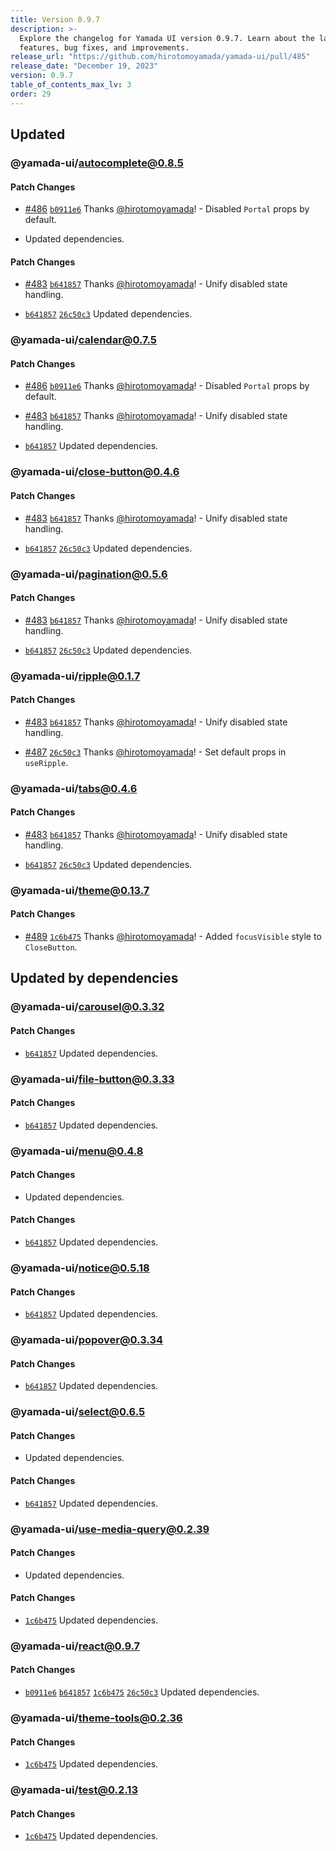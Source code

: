 ```yaml
---
title: Version 0.9.7
description: >-
  Explore the changelog for Yamada UI version 0.9.7. Learn about the latest
  features, bug fixes, and improvements.
release_url: "https://github.com/hirotomoyamada/yamada-ui/pull/485"
release_date: "December 19, 2023"
version: 0.9.7
table_of_contents_max_lv: 3
order: 29
---
```


## Updated

### @yamada-ui/autocomplete@0.8.5

#### Patch Changes

- [#486](https://github.com/hirotomoyamada/yamada-ui/pull/486) [`b0911e6`](https://github.com/hirotomoyamada/yamada-ui/commit/b0911e62cd082b906c54d3f06d959330445002c9) Thanks [@hirotomoyamada](https://github.com/hirotomoyamada)! - Disabled `Portal` props by default.

- Updated dependencies.

#### Patch Changes

- [#483](https://github.com/hirotomoyamada/yamada-ui/pull/483) [`b641857`](https://github.com/hirotomoyamada/yamada-ui/commit/b64185748b8302b8d1f8656a4edefd9c3d8d2a97) Thanks [@hirotomoyamada](https://github.com/hirotomoyamada)! - Unify disabled state handling.

- [`b641857`](https://github.com/hirotomoyamada/yamada-ui/commit/b64185748b8302b8d1f8656a4edefd9c3d8d2a97) [`26c50c3`](https://github.com/hirotomoyamada/yamada-ui/commit/26c50c38fe09687ad02d95962741f45d1881d14a) Updated dependencies.

### @yamada-ui/calendar@0.7.5

#### Patch Changes

- [#486](https://github.com/hirotomoyamada/yamada-ui/pull/486) [`b0911e6`](https://github.com/hirotomoyamada/yamada-ui/commit/b0911e62cd082b906c54d3f06d959330445002c9) Thanks [@hirotomoyamada](https://github.com/hirotomoyamada)! - Disabled `Portal` props by default.

- [#483](https://github.com/hirotomoyamada/yamada-ui/pull/483) [`b641857`](https://github.com/hirotomoyamada/yamada-ui/commit/b64185748b8302b8d1f8656a4edefd9c3d8d2a97) Thanks [@hirotomoyamada](https://github.com/hirotomoyamada)! - Unify disabled state handling.

- [`b641857`](https://github.com/hirotomoyamada/yamada-ui/commit/b64185748b8302b8d1f8656a4edefd9c3d8d2a97) Updated dependencies.

### @yamada-ui/close-button@0.4.6

#### Patch Changes

- [#483](https://github.com/hirotomoyamada/yamada-ui/pull/483) [`b641857`](https://github.com/hirotomoyamada/yamada-ui/commit/b64185748b8302b8d1f8656a4edefd9c3d8d2a97) Thanks [@hirotomoyamada](https://github.com/hirotomoyamada)! - Unify disabled state handling.

- [`b641857`](https://github.com/hirotomoyamada/yamada-ui/commit/b64185748b8302b8d1f8656a4edefd9c3d8d2a97) [`26c50c3`](https://github.com/hirotomoyamada/yamada-ui/commit/26c50c38fe09687ad02d95962741f45d1881d14a) Updated dependencies.

### @yamada-ui/pagination@0.5.6

#### Patch Changes

- [#483](https://github.com/hirotomoyamada/yamada-ui/pull/483) [`b641857`](https://github.com/hirotomoyamada/yamada-ui/commit/b64185748b8302b8d1f8656a4edefd9c3d8d2a97) Thanks [@hirotomoyamada](https://github.com/hirotomoyamada)! - Unify disabled state handling.

- [`b641857`](https://github.com/hirotomoyamada/yamada-ui/commit/b64185748b8302b8d1f8656a4edefd9c3d8d2a97) [`26c50c3`](https://github.com/hirotomoyamada/yamada-ui/commit/26c50c38fe09687ad02d95962741f45d1881d14a) Updated dependencies.

### @yamada-ui/ripple@0.1.7

#### Patch Changes

- [#483](https://github.com/hirotomoyamada/yamada-ui/pull/483) [`b641857`](https://github.com/hirotomoyamada/yamada-ui/commit/b64185748b8302b8d1f8656a4edefd9c3d8d2a97) Thanks [@hirotomoyamada](https://github.com/hirotomoyamada)! - Unify disabled state handling.

- [#487](https://github.com/hirotomoyamada/yamada-ui/pull/487) [`26c50c3`](https://github.com/hirotomoyamada/yamada-ui/commit/26c50c38fe09687ad02d95962741f45d1881d14a) Thanks [@hirotomoyamada](https://github.com/hirotomoyamada)! - Set default props in `useRipple`.

### @yamada-ui/tabs@0.4.6

#### Patch Changes

- [#483](https://github.com/hirotomoyamada/yamada-ui/pull/483) [`b641857`](https://github.com/hirotomoyamada/yamada-ui/commit/b64185748b8302b8d1f8656a4edefd9c3d8d2a97) Thanks [@hirotomoyamada](https://github.com/hirotomoyamada)! - Unify disabled state handling.

- [`b641857`](https://github.com/hirotomoyamada/yamada-ui/commit/b64185748b8302b8d1f8656a4edefd9c3d8d2a97) [`26c50c3`](https://github.com/hirotomoyamada/yamada-ui/commit/26c50c38fe09687ad02d95962741f45d1881d14a) Updated dependencies.

### @yamada-ui/theme@0.13.7

#### Patch Changes

- [#489](https://github.com/hirotomoyamada/yamada-ui/pull/489) [`1c6b475`](https://github.com/hirotomoyamada/yamada-ui/commit/1c6b475b3b99f69f55cd5e8959bdf9be316d6292) Thanks [@hirotomoyamada](https://github.com/hirotomoyamada)! - Added `focusVisible` style to `CloseButton`.

## Updated by dependencies

### @yamada-ui/carousel@0.3.32

#### Patch Changes

- [`b641857`](https://github.com/hirotomoyamada/yamada-ui/commit/b64185748b8302b8d1f8656a4edefd9c3d8d2a97) Updated dependencies.

### @yamada-ui/file-button@0.3.33

#### Patch Changes

- [`b641857`](https://github.com/hirotomoyamada/yamada-ui/commit/b64185748b8302b8d1f8656a4edefd9c3d8d2a97) Updated dependencies.

### @yamada-ui/menu@0.4.8

#### Patch Changes

- Updated dependencies.

#### Patch Changes

- [`b641857`](https://github.com/hirotomoyamada/yamada-ui/commit/b64185748b8302b8d1f8656a4edefd9c3d8d2a97) Updated dependencies.

### @yamada-ui/notice@0.5.18

#### Patch Changes

- [`b641857`](https://github.com/hirotomoyamada/yamada-ui/commit/b64185748b8302b8d1f8656a4edefd9c3d8d2a97) Updated dependencies.

### @yamada-ui/popover@0.3.34

#### Patch Changes

- [`b641857`](https://github.com/hirotomoyamada/yamada-ui/commit/b64185748b8302b8d1f8656a4edefd9c3d8d2a97) Updated dependencies.

### @yamada-ui/select@0.6.5

#### Patch Changes

- Updated dependencies.

#### Patch Changes

- [`b641857`](https://github.com/hirotomoyamada/yamada-ui/commit/b64185748b8302b8d1f8656a4edefd9c3d8d2a97) Updated dependencies.

### @yamada-ui/use-media-query@0.2.39

#### Patch Changes

- Updated dependencies.

#### Patch Changes

- [`1c6b475`](https://github.com/hirotomoyamada/yamada-ui/commit/1c6b475b3b99f69f55cd5e8959bdf9be316d6292) Updated dependencies.

### @yamada-ui/react@0.9.7

#### Patch Changes

- [`b0911e6`](https://github.com/hirotomoyamada/yamada-ui/commit/b0911e62cd082b906c54d3f06d959330445002c9) [`b641857`](https://github.com/hirotomoyamada/yamada-ui/commit/b64185748b8302b8d1f8656a4edefd9c3d8d2a97) [`1c6b475`](https://github.com/hirotomoyamada/yamada-ui/commit/1c6b475b3b99f69f55cd5e8959bdf9be316d6292) [`26c50c3`](https://github.com/hirotomoyamada/yamada-ui/commit/26c50c38fe09687ad02d95962741f45d1881d14a) Updated dependencies.

### @yamada-ui/theme-tools@0.2.36

#### Patch Changes

- [`1c6b475`](https://github.com/hirotomoyamada/yamada-ui/commit/1c6b475b3b99f69f55cd5e8959bdf9be316d6292) Updated dependencies.

### @yamada-ui/test@0.2.13

#### Patch Changes

- [`1c6b475`](https://github.com/hirotomoyamada/yamada-ui/commit/1c6b475b3b99f69f55cd5e8959bdf9be316d6292) Updated dependencies.

